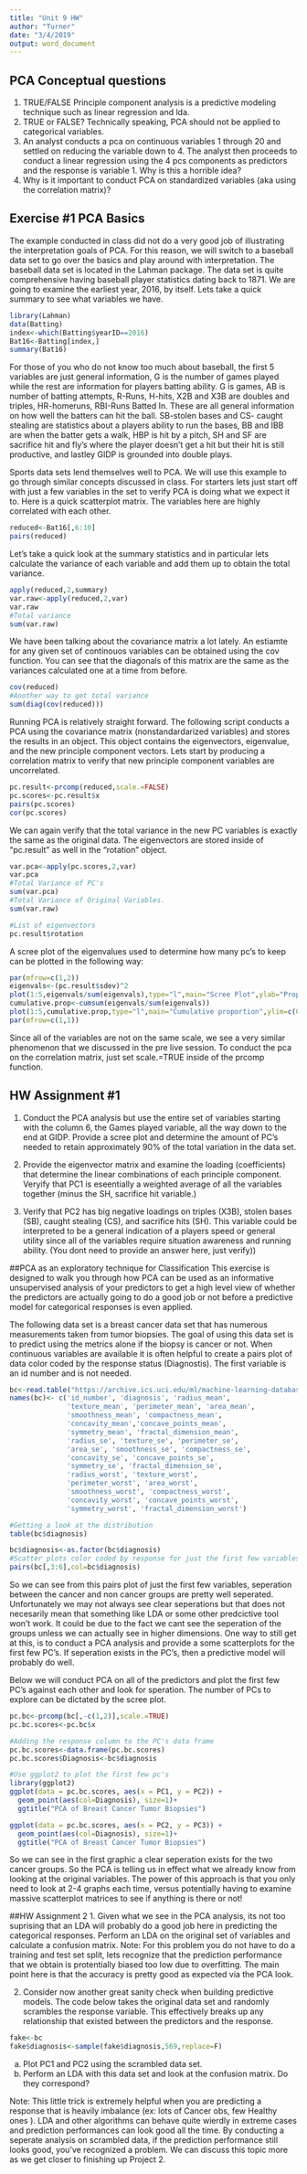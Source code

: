 ```yaml
---
title: "Unit 9 HW"
author: "Turner"
date: "3/4/2019"
output: word_document
---
```



## PCA Conceptual questions

  1.  TRUE/FALSE  Principle component analysis is a predictive modeling technique such as linear regression and lda.
  2.  TRUE or FALSE?  Technically speaking, PCA should not be applied to categorical variables.
  3.  An analyst conducts a pca on continuous variables 1 through 20 and settled on reducing the variable down to 4.  The analyst then proceeds to conduct a linear regression using the 4 pcs components as predictors and the response is variable 1.  Why is this a horrible idea? 
  4.  Why is it important to conduct PCA on standardized variables (aka using the correlation matrix)?
  
  

## Exercise #1  PCA Basics
The example conducted in class did not do a very good job of illustrating the interpretation goals of PCA.  For this reason, we will switch to a baseball data set to go over the basics and play around with interpretation.  The baseball data set is located in the Lahman package.  The data set is quite comprehensive having baseball player statistics dating back to 1871. We are going to examine the earliest year, 2016, by itself.  Lets take a quick summary to see what variables we have. 

```r
library(Lahman)
data(Batting)
index<-which(Batting$yearID==2016)
Bat16<-Batting[index,]
summary(Bat16)
```

For those of you who do not know too much about baseball, the first 5 variables are just general information, G is the number of games played while the rest are information for players batting ability.  G is games, AB is number of batting attempts, R-Runs, H-hits, X2B and X3B are doubles and triples, HR-homeruns, RBI-Runs Batted In.  These are all general information on how well the batters can hit the ball.  SB-stolen bases and CS- caught stealing are statistics about a players ability to run the bases, BB and IBB are when the batter gets a walk, HBP is hit by a pitch, SH and SF are sacrifice hit and fly's where the player doesn't get a hit but their hit is still productive, and lastley GIDP is grounded into double plays. 

Sports data sets lend themselves well to PCA.  We will use this example to go through similar concepts discussed in class. For starters lets just start off with just a few variables in the set to verify PCA is doing what we expect it to.  Here is a quick scatterplot matrix.  The variables here are highly correlated with each other.



```r
reduced<-Bat16[,6:10]
pairs(reduced)

```

Let's take a quick look at the summary statistics and in particular lets calculate the variance of each variable and add them up to obtain the total variance.
```r
apply(reduced,2,summary)
var.raw<-apply(reduced,2,var)
var.raw
#Total variance
sum(var.raw)
```

We have been talking about the covariance matrix a lot lately.  An estiamte for any given set of continouos variables can be obtained using the cov function.  You can see that the diagonals of this matrix are the same as the variances calculated one at a time from before.

```r
cov(reduced)
#Another way to get total variance
sum(diag(cov(reduced)))
```

Running PCA is relatively straight forward.  The following script conducts a PCA using the covariance matrix (nonstandardarized variables) and stores the results in an object.  This object contains the eigenvectors, eigenvalue, and the new principle component vectors.  Lets start by producing a correlation matrix to verify that new principle component variables are uncorrelated.

```r
pc.result<-prcomp(reduced,scale.=FALSE)
pc.scores<-pc.result$x
pairs(pc.scores)
cor(pc.scores)
```

We can again verify that the total variance in the new PC variables is exactly the same as the original data.  The eigenvectors are stored inside of "pc.result" as well in the "rotation" object.
```r
var.pca<-apply(pc.scores,2,var)
var.pca
#Total Variance of PC's
sum(var.pca)
#Total Variance of Original Variables.
sum(var.raw)

#List of eigenvectors
pc.result$rotation
```
A scree plot of the eigenvalues used to determine how many pc's to keep can be plotted in the following way:
```r
par(mfrow=c(1,2))
eigenvals<-(pc.result$sdev)^2
plot(1:5,eigenvals/sum(eigenvals),type="l",main="Scree Plot",ylab="Prop. Var. Explained")
cumulative.prop<-cumsum(eigenvals/sum(eigenvals))
plot(1:5,cumulative.prop,type="l",main="Cumulative proportion",ylim=c(0,1))
par(mfrow=c(1,1))

```
Since all of the variables are not on the same scale, we see a very similar phenomenon that we discussed in the pre live session.  To conduct the pca on the correlation matrix, just set scale.=TRUE inside of the prcomp function.

## HW Assignment #1
1.  Conduct the PCA analysis but use the entire set of variables starting with the column 6, the Games played variable, all the way down to the end at GIDP.  Provide a scree plot and determine the amount of PC's needed to retain approximately 90% of the total variation in the data set.

2.  Provide the eigenvector matrix and examine the loading (coefficients) that determine the linear combinations of each principle component.  Veryify that PC1 is eseentially a weighted average of all the variables together (minus the SH, sacrifice hit variable.)  

3.  Verify that PC2 has big negative loadings on triples (X3B), stolen bases (SB), caught stealing (CS), and sacrifice hits (SH).  This variable could be interpreted to be a general indication of a players speed or general utility since all of the variables require situation awareness and running ability. (You dont need to provide an answer here, just verify))


##PCA as an exploratory technique for Classification
This exercise is designed to walk you through how PCA can be used as an informative unsupervised analysis of your predictors to get a high level view of whether the predictors are actually going to do a good job or not before a predictive model for categorical responses is even applied.

The following data set is a breast cancer data set that has numerous measurements taken from tumor biopsies.  The goal of using this data set is to predict using the metrics alone if the biopsy is cancer or not.  When continuous variables are available it is often helpful to create a pairs plot of data color coded by the response status (Diagnostis).  The first variable is an id number and is not needed.

```r
bc<-read.table("https://archive.ics.uci.edu/ml/machine-learning-databases/breast-cancer-wisconsin/wdbc.data",header=F,sep=",")
names(bc)<- c('id_number', 'diagnosis', 'radius_mean', 
              'texture_mean', 'perimeter_mean', 'area_mean', 
              'smoothness_mean', 'compactness_mean', 
              'concavity_mean','concave_points_mean', 
              'symmetry_mean', 'fractal_dimension_mean',
              'radius_se', 'texture_se', 'perimeter_se', 
              'area_se', 'smoothness_se', 'compactness_se', 
              'concavity_se', 'concave_points_se', 
              'symmetry_se', 'fractal_dimension_se', 
              'radius_worst', 'texture_worst', 
              'perimeter_worst', 'area_worst', 
              'smoothness_worst', 'compactness_worst', 
              'concavity_worst', 'concave_points_worst', 
              'symmetry_worst', 'fractal_dimension_worst')

#Getting a look at the distribution
table(bc$diagnosis)

bc$diagnosis<-as.factor(bc$diagnosis)
#Scatter plots color coded by response for just the first few variables
pairs(bc[,3:6],col=bc$diagnosis)
```

So we can see from this pairs plot of just the first few variables,  seperation between the cancer and non cancer groups are pretty well seperated. Unfortunately we may not always see clear seperations but that does not necesarily mean that something like LDA or some other predcictive tool won't work.  It could be due to the fact we cant see the seperation of the groups unless we can actually see in higher dimensions.  One way to still get at this, is to conduct a PCA analysis and provide a some scatterplots for the first few PC's.  If seperation exists in the PC's, then a predictive model will probably do well.  

Below we will conduct PCA on all of the predictors and plot the first few PC's against each other and look for speration.  The number of PCs to explore can be dictated by the scree plot.

```r
pc.bc<-prcomp(bc[,-c(1,2)],scale.=TRUE)
pc.bc.scores<-pc.bc$x

#Adding the response column to the PC's data frame
pc.bc.scores<-data.frame(pc.bc.scores)
pc.bc.scores$Diagnosis<-bc$diagnosis

#Use ggplot2 to plot the first few pc's
library(ggplot2)
ggplot(data = pc.bc.scores, aes(x = PC1, y = PC2)) +
  geom_point(aes(col=Diagnosis), size=1)+
  ggtitle("PCA of Breast Cancer Tumor Biopsies")

ggplot(data = pc.bc.scores, aes(x = PC2, y = PC3)) +
  geom_point(aes(col=Diagnosis), size=1)+
  ggtitle("PCA of Breast Cancer Tumor Biopsies")
```

So we can see in the first graphic a clear seperation exists for the two cancer groups.  So the PCA is telling us in effect what we already know from looking at the original variables.  The power of this approach is that you only need to look at 2-4 graphs each time, versus potentially having to examine massive scatterplot matrices to see if anything is there or not!

##HW Assignment 2
1.  Given what we see in the PCA analysis, its not too suprising that an LDA will probably do a good job here in predicting the categorical responses.  Perform an LDA on the original set of variables and calculate a confusion matrix.  Note: For this problem you do not have to do a training and test set split, lets recognize that the prediction performance that we obtain is protentially biased too low due to overfitting.  The main point here is that the accuracy is pretty good as expected via the PCA look.

2. Consider now another great sanity check when building predictive models.  The code below takes the original data set and randomly scrambles the response variable.  This effectively breaks up any relationship that existed between the predictors and the response.  
```r
fake<-bc
fake$diagnosis<-sample(fake$diagnosis,569,replace=F)
```

  a.  Plot PC1 and PC2 using the scrambled data set.  
  b.  Perform an LDA with this data set and look at the confusion matrix.  Do they correspond?
  
Note:  This little trick is extremely helpful when you are predicting a response that is heavily imbalance (ex:  lots of Cancer obs, few Healthy ones ).  LDA and other algorithms can behave quite wierdly in extreme cases and prediction performances can look good all the time.  By conducting a seperate analysis on scrambled data, if the prediction performance still looks good, you've recognized a problem.  We can discuss this topic more as we get closer to finishing up Project 2.



